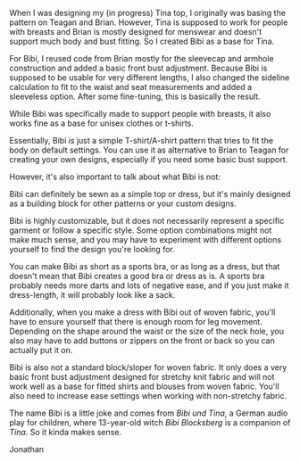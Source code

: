 When I was designing my (in progress) Tina top, I originally was basing the
pattern on Teagan and Brian. However, Tina is supposed to work for people with
breasts and Brian is mostly designed for menswear and doesn't support much body
and bust fitting. So I created Bibi as a base for Tina.

For Bibi, I reused code from Brian mostly for the sleevecap and armhole
construction and added a basic front bust adjustment. Because Bibi is supposed
to be usable for very different lengths, I also changed the sideline
calculation to fit to the waist and seat measurements and added a sleeveless
option. After some fine-tuning, this is basically the result.

While Bibi was specifically made to support people with breasts, it also works
fine as a base for unisex clothes or t-shirts.

Essentially, Bibi _is_ just a simple T-shirt/A-shirt pattern that tries to fit
the body on default settings. You can use it as alternative to Brian to Teagan
for creating your own designs, especially if you need some basic bust support.

However, it's also important to talk about what Bibi is not:

Bibi can definitely be sewn as a simple top or dress, but it's mainly designed
as a building block for other patterns or your custom designs.

Bibi is highly customizable, but it does not necessarily represent a specific
garment or follow a specific style. Some option combinations might not make
much sense, and you may have to experiment with different options yourself to
find the design you're looking for.

You can make Bibi as short as a sports bra, or as long as a dress, but that
doesn't mean that Bibi creates a good bra or dress as is. A sports bra
probably needs more darts and lots of negative ease, and if you just make it
dress-length, it will probably look like a sack.

Additionally, when you make a dress with Bibi out of woven fabric, you'll have
to ensure yourself that there is enough room for leg movement. Depending on
the shape around the waist or the size of the neck hole, you also may have to
add buttons or zippers on the front or back so you can actually put it on.

Bibi is also not a standard block/sloper for woven fabric. It only does a very
basic front bust adjustment designed for stretchy knit fabric and will not work
well as a base for fitted shirts and blouses from woven fabric. You'll also
need to increase ease settings when working with non-stretchy fabric.

The name Bibi is a little joke and comes from _Bibi und Tina_, a German audio
play for children, where 13-year-old witch _Bibi Blocksberg_ is a companion of
_Tina_. So it kinda makes sense.

Jonathan
